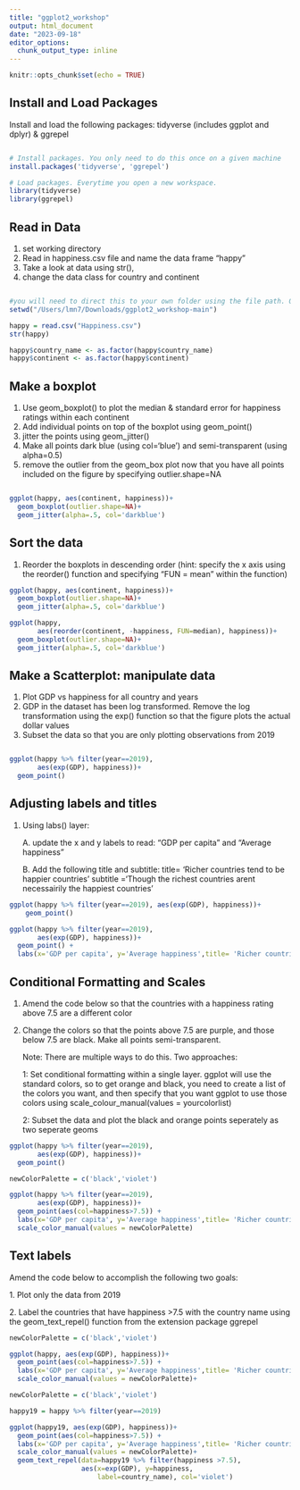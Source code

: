 ```yaml
---
title: "ggplot2_workshop"
output: html_document
date: "2023-09-18"
editor_options: 
  chunk_output_type: inline
---
```


```r
knitr::opts_chunk$set(echo = TRUE)
```

## Install and Load Packages

Install and load the following packages: tidyverse (includes ggplot and dplyr) & ggrepel

```r


```

```r
# Install packages. You only need to do this once on a given machine
install.packages('tidyverse', 'ggrepel') 

# Load packages. Everytime you open a new workspace.
library(tidyverse)
library(ggrepel)

```

## Read in Data

1.  set working directory
2.  Read in happiness.csv file and name the data frame "happy"
3.  Take a look at data using str(),
4.  change the data class for country and continent

```r

```

```r

#you will need to direct this to your own folder using the file path. Or by going to the "session" menu, selecting "set working directory" and navigating to the appropriate folder
setwd("/Users/lmn7/Downloads/ggplot2_workshop-main")

happy = read.csv("Happiness.csv")
str(happy)

happy$country_name <- as.factor(happy$country_name)
happy$continent <- as.factor(happy$continent)
```

## Make a boxplot

1.  Use geom_boxplot() to plot the median & standard error for happiness ratings within each continent
2.  Add individual points on top of the boxplot using geom_point()
3.  jitter the points using geom_jitter()
4.  Make all points dark blue (using col='blue') and semi-transparent (using alpha=0.5)
5.  remove the outlier from the geom_box plot now that you have all points included on the figure by specifying outlier.shape=NA

```r


```

```r
ggplot(happy, aes(continent, happiness))+
  geom_boxplot(outlier.shape=NA)+
  geom_jitter(alpha=.5, col='darkblue')

```

## Sort the data

1.  Reorder the boxplots in descending order (hint: specify the x axis using the reorder() function and specifying "FUN = mean" within the function)

```r
ggplot(happy, aes(continent, happiness))+
  geom_boxplot(outlier.shape=NA)+
  geom_jitter(alpha=.5, col='darkblue')
```

```r
ggplot(happy, 
       aes(reorder(continent, -happiness, FUN=median), happiness))+
  geom_boxplot(outlier.shape=NA)+
  geom_jitter(alpha=.5, col='darkblue')
```

## Make a Scatterplot: manipulate data

1.  Plot GDP vs happiness for all country and years
2.  GDP in the dataset has been log transformed. Remove the log transformation using the exp() function so that the figure plots the actual dollar values
3.  Subset the data so that you are only plotting observations from 2019

```r




```

```r
ggplot(happy %>% filter(year==2019), 
       aes(exp(GDP), happiness))+
  geom_point()
```

## Adjusting labels and titles

1.  Using labs() layer:

    A. update the x and y labels to read: "GDP per capita" and "Average happiness"

    B. Add the following title and subtitle: title= 'Richer countries tend to be happier countries' subtitle ='Though the richest countries arent necessairily the happiest countries'

```r

ggplot(happy %>% filter(year==2019), aes(exp(GDP), happiness))+
    geom_point()

```

```r
ggplot(happy %>% filter(year==2019), 
       aes(exp(GDP), happiness))+
  geom_point() +
  labs(x='GDP per capita', y='Average happiness',title= 'Richer countries tend to be happier countries', subtitle='Though the richest countries arent necessairily the happiest countries')
```

## Conditional Formatting and Scales

1.  Amend the code below so that the countries with a happiness rating above 7.5 are a different color

2.  Change the colors so that the points above 7.5 are purple, and those below 7.5 are black. Make all points semi-transparent.

    Note: There are multiple ways to do this. Two approaches:

    1: Set conditional formatting within a single layer. ggplot will use the standard colors, so to get orange and black, you need to create a list of the colors you want, and then specify that you want ggplot to use those colors using scale_colour_manual(values = yourcolorlist)

    2: Subset the data and plot the black and orange points seperately as two seperate geoms

```r
ggplot(happy %>% filter(year==2019), 
       aes(exp(GDP), happiness))+
  geom_point()

```

```r
newColorPalette = c('black','violet')

ggplot(happy %>% filter(year==2019), 
       aes(exp(GDP), happiness))+
  geom_point(aes(col=happiness>7.5)) +
  labs(x='GDP per capita', y='Average happiness',title= 'Richer countries tend to be happier countries', subtitle='Though the richest countries arent necessairily the happiest countries')+
  scale_color_manual(values = newColorPalette)


```

## Text labels

Amend the code below to accomplish the following two goals:

1\. Plot only the data from 2019

2\. Label the countries that have happiness \>7.5 with the country name using the geom_text_repel() function from the extension package ggrepel

```r
newColorPalette = c('black','violet')

ggplot(happy, aes(exp(GDP), happiness))+
  geom_point(aes(col=happiness>7.5)) +
  labs(x='GDP per capita', y='Average happiness',title= 'Richer countries tend to be happier countries', subtitle='In 2019 the happiest countries were all Nordic countries')+
  scale_color_manual(values = newColorPalette)+

```

```r

newColorPalette = c('black','violet')

happy19 = happy %>% filter(year==2019)

ggplot(happy19, aes(exp(GDP), happiness))+
  geom_point(aes(col=happiness>7.5)) +
  labs(x='GDP per capita', y='Average happiness',title= 'Richer countries tend to be happier countries', subtitle='In 2019 the happiest countries were all Nordic countries')+
  scale_color_manual(values = newColorPalette)+
  geom_text_repel(data=happy19 %>% filter(happiness >7.5), 
                  aes(x=exp(GDP), y=happiness,
                      label=country_name), col='violet')



```
